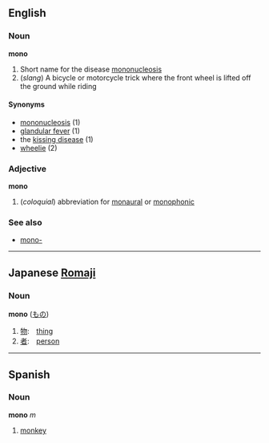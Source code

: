 ==English==
===Noun===
'''mono'''

# <!-- colloq/slang? -->Short name for the disease [[mononucleosis]]
# (''slang'') A bicycle or motorcycle trick where the front wheel is lifted off the ground while riding

====Synonyms====
*[[mononucleosis]] (1)
*[[glandular fever]] (1)
*the [[kissing disease]] (1)
*[[wheelie]] (2)<!-- also wheely? -->

===Adjective===
'''mono'''

# (''coloquial'') abbreviation for [[monaural]] or [[monophonic]]

===See also===
*[[mono-]]

----

==Japanese [[Romaji]]==
===Noun===
'''mono''' ([[もの]]) 

# [[物]]:　[[thing]]
# [[者]]:　[[person]]

----

==Spanish==
===Noun===
'''mono''' ''m''

# [[monkey]]